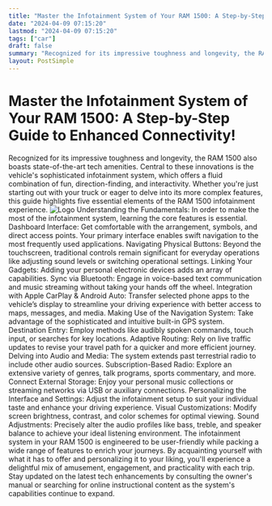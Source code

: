 ```yaml
---
title: "Master the Infotainment System of Your RAM 1500: A Step-by-Step Guide to Enhanced Connectivity!"
date: "2024-04-09 07:15:20"
lastmod: "2024-04-09 07:15:20"
tags: ["car"]
draft: false
summary: "Recognized for its impressive toughness and longevity, the RAM 1500 also boasts state-of-the-art tech amenities. Central to these innovations is the vehicle's sophisticated infotainment system, which offers a fluid combination of fun, direction-finding, and interactivity. Whether you're just starting out with your truck or eager to delve into its more complex features, this guide highlights five essential elements of the RAM 1500 infotainment experience."
layout: PostSimple
---
```

# Master the Infotainment System of Your RAM 1500: A Step-by-Step Guide to Enhanced Connectivity!
Recognized for its impressive toughness and longevity, the RAM 1500 also boasts state-of-the-art tech amenities. Central to these innovations is the vehicle's sophisticated infotainment system, which offers a fluid combination of fun, direction-finding, and interactivity. Whether you're just starting out with your truck or eager to delve into its more complex features, this guide highlights five essential elements of the RAM 1500 infotainment experience.
<img alt="Logo" src="https://cdn.seniorsselection.com/src_image/c50d0c6a0e15675b0b757b614458f467.webp"/>
Understanding the Fundamentals:
In order to make the most of the infotainment system, learning the core features is essential.
Dashboard Interface: Get comfortable with the arrangement, symbols, and direct access points. Your primary interface enables swift navigation to the most frequently used applications.
Navigating Physical Buttons:
Beyond the touchscreen, traditional controls remain significant for everyday operations like adjusting sound levels or switching operational settings.
Linking Your Gadgets:
Adding your personal electronic devices adds an array of capabilities.
Sync via Bluetooth: Engage in voice-based text communication and music streaming without taking your hands off the wheel.
Integration with Apple CarPlay & Android Auto: Transfer selected phone apps to the vehicle’s display to streamline your driving experience with better access to maps, messages, and media.
Making Use of the Navigation System:
Take advantage of the sophisticated and intuitive built-in GPS system.
Destination Entry: Employ methods like audibly spoken commands, touch input, or searches for key locations.
Adaptive Routing: Rely on live traffic updates to revise your travel path for a quicker and more efficient journey.
Delving into Audio and Media:
The system extends past terrestrial radio to include other audio sources.
Subscription-Based Radio: Explore an extensive variety of genres, talk programs, sports commentary, and more.
Connect External Storage: Enjoy your personal music collections or streaming networks via USB or auxiliary connections.
Personalizing the Interface and Settings:
Adjust the infotainment setup to suit your individual taste and enhance your driving experience.
Visual Customizations: Modify screen brightness, contrast, and color schemes for optimal viewing.
Sound Adjustments: Precisely alter the audio profiles like bass, treble, and speaker balance to achieve your ideal listening environment.
The infotainment system in your RAM 1500 is engineered to be user-friendly while packing a wide range of features to enrich your journeys. By acquainting yourself with what it has to offer and personalizing it to your liking, you'll experience a delightful mix of amusement, engagement, and practicality with each trip. Stay updated on the latest tech enhancements by consulting the owner's manual or searching for online instructional content as the system's capabilities continue to expand.
        